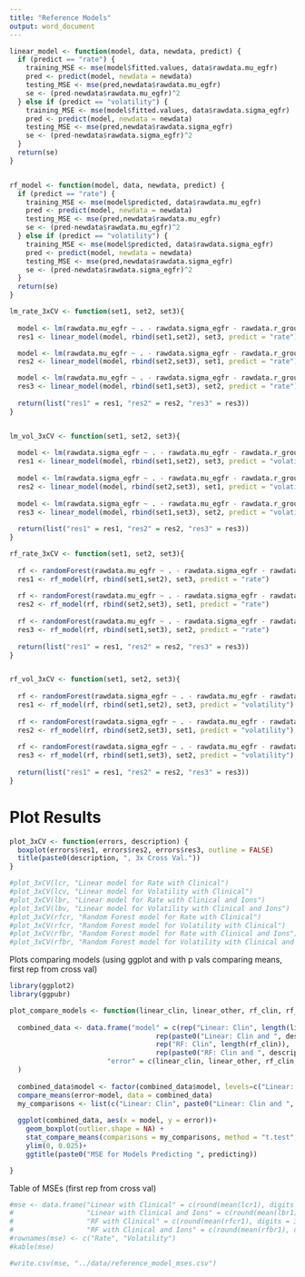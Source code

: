 ```yaml
---
title: "Reference Models"
output: word_document
---
```


```r

linear_model <- function(model, data, newdata, predict) {
  if (predict == "rate") {
    training_MSE <- mse(model$fitted.values, data$rawdata.mu_egfr)
    pred <- predict(model, newdata = newdata)
    testing_MSE <- mse(pred,newdata$rawdata.mu_egfr)
    se <- (pred-newdata$rawdata.mu_egfr)^2
  } else if (predict == "volatility") {
    training_MSE <- mse(model$fitted.values, data$rawdata.sigma_egfr)
    pred <- predict(model, newdata = newdata)
    testing_MSE <- mse(pred,newdata$rawdata.sigma_egfr)
    se <- (pred-newdata$rawdata.sigma_egfr)^2
  }
  return(se)
}


rf_model <- function(model, data, newdata, predict) {
  if (predict == "rate") {
    training_MSE <- mse(model$predicted, data$rawdata.mu_egfr)
    pred <- predict(model, newdata = newdata)
    testing_MSE <- mse(pred,newdata$rawdata.mu_egfr)
    se <- (pred-newdata$rawdata.mu_egfr)^2
  } else if (predict == "volatility") {
    training_MSE <- mse(model$predicted, data$rawdata.sigma_egfr)
    pred <- predict(model, newdata = newdata)
    testing_MSE <- mse(pred,newdata$rawdata.sigma_egfr)
    se <- (pred-newdata$rawdata.sigma_egfr)^2
  }
  return(se)
}


```

```r
lm_rate_3xCV <- function(set1, set2, set3){
  
  model <- lm(rawdata.mu_egfr ~ . - rawdata.sigma_egfr - rawdata.r_group - rawdata.v_group - group, data = rbind(set1, set2) )
  res1 <- linear_model(model, rbind(set1,set2), set3, predict = "rate")

  model <- lm(rawdata.mu_egfr ~ . - rawdata.sigma_egfr - rawdata.r_group - rawdata.v_group - group, data = rbind(set2, set3))
  res2 <- linear_model(model, rbind(set2,set3), set1, predict = "rate")

  model <- lm(rawdata.mu_egfr ~ . - rawdata.sigma_egfr - rawdata.r_group - rawdata.v_group - group, data = rbind(set1, set3))
  res3 <- linear_model(model, rbind(set1,set3), set2, predict = "rate")
  
  return(list("res1" = res1, "res2" = res2, "res3" = res3))
}


lm_vol_3xCV <- function(set1, set2, set3){
  
  model <- lm(rawdata.sigma_egfr ~ . - rawdata.mu_egfr - rawdata.r_group - rawdata.v_group - group, data = rbind(set1, set2))
  res1 <- linear_model(model, rbind(set1,set2), set3, predict = "volatility")
  
  model <- lm(rawdata.sigma_egfr ~ . - rawdata.mu_egfr - rawdata.r_group - rawdata.v_group - group, data = rbind(set2, set3))
  res2 <- linear_model(model, rbind(set2,set3), set1, predict = "volatility")
  
  model <- lm(rawdata.sigma_egfr ~ . - rawdata.mu_egfr - rawdata.r_group - rawdata.v_group - group, data = rbind(set1, set3))
  res3 <- linear_model(model, rbind(set1,set3), set2, predict = "volatility")
  
  return(list("res1" = res1, "res2" = res2, "res3" = res3))
}

rf_rate_3xCV <- function(set1, set2, set3){
  
  rf <- randomForest(rawdata.mu_egfr ~ . - rawdata.sigma_egfr - rawdata.r_group - rawdata.v_group -group, data = rbind(set1,set2), importance = TRUE, na.action = "na.exclude")
  res1 <- rf_model(rf, rbind(set1,set2), set3, predict = "rate")
  
  rf <- randomForest(rawdata.mu_egfr ~ . - rawdata.sigma_egfr - rawdata.r_group - rawdata.v_group -group, data = rbind(set2,set3), importance = TRUE, na.action = "na.exclude")
  res2 <- rf_model(rf, rbind(set2,set3), set1, predict = "rate")
  
  rf <- randomForest(rawdata.mu_egfr ~ . - rawdata.sigma_egfr - rawdata.r_group - rawdata.v_group -group, data = rbind(set1,set3), importance = TRUE, na.action = "na.exclude")
  res3 <- rf_model(rf, rbind(set1,set3), set2, predict = "rate")
  
  return(list("res1" = res1, "res2" = res2, "res3" = res3))
}


rf_vol_3xCV <- function(set1, set2, set3){
  
  rf <- randomForest(rawdata.sigma_egfr ~ . - rawdata.mu_egfr - rawdata.r_group - rawdata.v_group -group, data = rbind(set1,set2), importance = TRUE, na.action = "na.exclude")
  res1 <- rf_model(rf, rbind(set1,set2), set3, predict = "volatility")
  
  rf <- randomForest(rawdata.sigma_egfr ~ . - rawdata.mu_egfr - rawdata.r_group - rawdata.v_group -group, data = rbind(set2,set3), importance = TRUE, na.action = "na.exclude")
  res2 <- rf_model(rf, rbind(set2,set3), set1, predict = "volatility")
  
  rf <- randomForest(rawdata.sigma_egfr ~ . - rawdata.mu_egfr - rawdata.r_group - rawdata.v_group -group, data = rbind(set1,set3), importance = TRUE, na.action = "na.exclude")
  res3 <- rf_model(rf, rbind(set1,set3), set2, predict = "volatility")
  
  return(list("res1" = res1, "res2" = res2, "res3" = res3))
}

```




# Plot Results
```r

plot_3xCV <- function(errors, description) {
  boxplot(errors$res1, errors$res2, errors$res3, outline = FALSE)
  title(paste0(description, ", 3x Cross Val."))
}

```


```r

#plot_3xCV(lcr, "Linear model for Rate with Clinical")
#plot_3xCV(lcv, "Linear model for Volatility with Clinical")
#plot_3xCV(lbr, "Linear model for Rate with Clinical and Ions")
#plot_3xCV(lbv, "Linear model for Volatility with Clinical and Ions")
#plot_3xCV(rfcr, "Random Forest model for Rate with Clinical")
#plot_3xCV(rfcr, "Random Forest model for Volatility with Clinical")
#plot_3xCV(rfbr, "Random Forest model for Rate with Clinical and Ions")
#plot_3xCV(rfbr, "Random Forest model for Volatility with Clinical and Ions")


```



Plots comparing models (using ggplot and with p vals comparing means, first rep from cross val)
```r
library(ggplot2)
library(ggpubr)

plot_compare_models <- function(linear_clin, linear_other, rf_clin, rf_other, description_other, predicting){
  
  combined_data <- data.frame("model" = c(rep("Linear: Clin", length(linear_clin)),
                                    rep(paste0("Linear: Clin and ", description_other), length(linear_other)),
                                    rep("RF: Clin", length(rf_clin)),
                                    rep(paste0("RF: Clin and ", description_other), length(rf_other))),
                        "error" = c(linear_clin, linear_other, rf_clin, rf_other)
  )
  
  combined_data$model <- factor(combined_data$model, levels=c("Linear: Clin", paste0("Linear: Clin and ", description_other), "RF: Clin", paste0("RF: Clin and ", description_other)))
  compare_means(error~model, data = combined_data)
  my_comparisons <- list(c("Linear: Clin", paste0("Linear: Clin and ", description_other)), c("RF: Clin", paste0("RF: Clin and ", description_other)))
 
  ggplot(combined_data, aes(x = model, y = error))+ 
    geom_boxplot(outlier.shape = NA) +
    stat_compare_means(comparisons = my_comparisons, method = "t.test", label.y = 0.02, tip.length = 0.001) + 
    ylim(0, 0.025)+
    ggtitle(paste0("MSE for Models Predicting ", predicting))

}

```
  

Table of MSEs (first rep from cross val)
```r
#mse <- data.frame("Linear with Clinical" = c(round(mean(lcr1), digits = 3), round(mean(lcv1), digits = 3)),
#                  "Linear with Clinical and Ions" = c(round(mean(lbr1), digits = 3), round(mean(lbv1), digits = 3)),
#                  "RF with Clinical" = c(round(mean(rfcr1), digits = 3), round(mean(rfcv1), digits = 3)),
#                  "RF with Clinical and Ions" = c(round(mean(rfbr1), digits = 3), round(mean(rfbv1), digits = 3)))
#rownames(mse) <- c("Rate", "Volatility")
#kable(mse)

#write.csv(mse, "../data/reference_model_mses.csv")
```




















